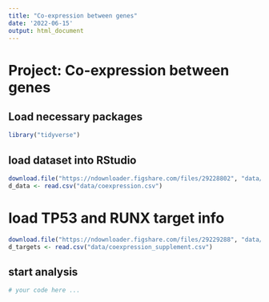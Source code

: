 ```yaml
---
title: "Co-expression between genes"
date: '2022-06-15'
output: html_document
---
```


# Project: Co-expression between genes 

## Load necessary packages

```r
library("tidyverse")
```

## load dataset into RStudio

```r
download.file("https://ndownloader.figshare.com/files/29228802", "data/coexpression.csv")
d_data <- read.csv("data/coexpression.csv")
```

# load TP53 and RUNX target info

```r
download.file("https://ndownloader.figshare.com/files/29229288", "data/coexpression_supplement.csv")
d_targets <- read.csv("data/coexpression_supplement.csv")
```

## start analysis

```r
# your code here ...

```
